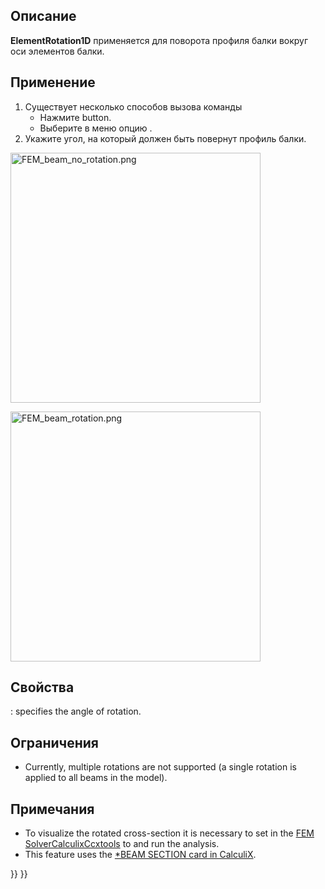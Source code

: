 <languages/>

{{Docnav/ru
|[[FEM_ElementGeometry1D/ru|Beam cross section]]
|[[FEM_ElementGeometry2D/ru|Shell plate thickness]]
|[[FEM_Workbench/ru|FEM]]
|IconL=FEM_ElementGeometry1D.svg
|IconR=FEM_ElementGeometry2D.svg
|IconC=Workbench_FEM.svg
}}

<div class="mw-translate-fuzzy">
{{GuiCommand/ru
|Name=FEM ElementRotation1D
|Name/ru=FEM ElementRotation1D
|Icon=Fem-beam-rotation.svg
|MenuLocation= Model → Element Geometry → Beam rotation
|Workbenches=[[FEM_Workbench/ru|FEM]]
|SeeAlso=[[FEM_tutorial/ru|FEM tutorial]]
}}
</div>

<span id="Description"></span>
==Описание==

'''ElementRotation1D''' применяется для поворота профиля балки вокруг оси элементов балки.

<span id="Usage"></span>
== Применение ==

<div class="mw-translate-fuzzy">
# Существует несколько способов вызова команды
#* Нажмите {{Button|[[Image:FEM ElementRotation1D.svg|16px]] [[FEM_ElementRotation1D/ru|FEM ElementRotation1D]]}} button.
#* Выберите в меню опцию {{MenuCommand|Model → Element Geometry → [[Image:FEM_ElementRotation1D.svg|16px]] Beam rotation}}.
#  Укажите угол, на который должен быть повернут профиль балки.
</div>

[[Image:FEM_beam_no_rotation.png|400px]]
{{Caption|No rotation, default orientation - local axis 1 aligned with the global Y-axis (green)}}

[[Image:FEM_beam_rotation.png|400px]]
{{Caption|90 degree rotation}}

<span id="Properties"></span>
==Свойства==

{{PropertyData|Rotation}}: specifies the angle of rotation.

<span id="Limitations"></span>
==Ограничения==

* Currently, multiple rotations are not supported (a single rotation is applied to all beams in the model).

<span id="Notes"></span>
==Примечания==

* To visualize the rotated cross-section it is necessary to set {{incode|Beam Shell Result Output 3D}} in the [[FEM_SolverCalculixCcxtools|FEM SolverCalculixCcxtools]] to {{incode|True}} and run the analysis.
* This feature uses the [https://web.mit.edu/calculix_v2.7/CalculiX/ccx_2.7/doc/ccx/node162.html *BEAM SECTION card in CalculiX].


{{Docnav/ru
|[[FEM_ElementGeometry1D/ru|Beam cross section]]
|[[FEM_ElementGeometry2D/ru|Shell plate thickness]]
|[[FEM_Workbench/ru|FEM]]
|IconL=FEM_ElementGeometry1D.svg
|IconR=FEM_ElementGeometry2D.svg
|IconC=Workbench_FEM.svg
}}

{{FEM_Tools_navi{{#translation:}}}}
{{Userdocnavi{{#translation:}}}}